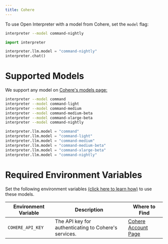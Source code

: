 ```yaml
---
title: Cohere
---
```


To use Open Interpreter with a model from Cohere, set the `model` flag:

<CodeGroup>

```bash Terminal
interpreter --model command-nightly
```

```python Python
import interpreter

interpreter.llm.model = "command-nightly"
interpreter.chat()
```

</CodeGroup>

# Supported Models

We support any model on [Cohere's models page:](https://www.cohere.ai/models)

<CodeGroup>

```bash Terminal
interpreter --model command
interpreter --model command-light
interpreter --model command-medium
interpreter --model command-medium-beta
interpreter --model command-xlarge-beta
interpreter --model command-nightly
```

```python Python
interpreter.llm.model = "command"
interpreter.llm.model = "command-light"
interpreter.llm.model = "command-medium"
interpreter.llm.model = "command-medium-beta"
interpreter.llm.model = "command-xlarge-beta"
interpreter.llm.model = "command-nightly"
```

</CodeGroup>

# Required Environment Variables

Set the following environment variables [(click here to learn how)](https://chat.openai.com/share/1062cdd8-62a1-4aa8-8ec9-eca45645971a) to use these models.

| Environment Variable  | Description  | Where to Find  |
| --------------------- | ------------ | -------------- |
| `COHERE_API_KEY`       | The API key for authenticating to Cohere's services. | [Cohere Account Page](https://app.cohere.ai/login) |